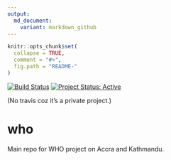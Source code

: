 ```yaml
---
output:
  md_document:
    variant: markdown_github
---
```


<!-- README.md is generated from README.Rmd. Please edit that file -->

```r
knitr::opts_chunk$set(
  collapse = TRUE,
  comment = "#>",
  fig.path = "README-"
)
```

[![Build Status](https://travis-ci.org/ATFutures/who.svg)](https://travis-ci.org/ATFutures/who) 
[![Project Status: Active](http://www.repostatus.org/badges/latest/active.svg)](http://www.repostatus.org/#active)

(No travis coz it's a private project.)


# who

Main repo for WHO project on Accra and Kathmandu.
